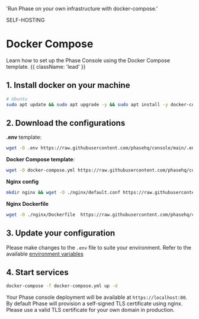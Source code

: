 
  'Run Phase on your own infrastructure with docker-compose.'

<Tag variant="small">SELF-HOSTING</Tag>

# Docker Compose

Learn how to set up the Phase Console using the Docker Compose template. {{ className: 'lead' }}

## 1. Install docker on your machine

```bash
# Ubuntu
sudo apt update && sudo apt upgrade -y && sudo apt install -y docker-compose
```

## 2. Download the configurations

**.env** template:

```bash
wget -O .env https://raw.githubusercontent.com/phasehq/console/main/.env.example
```

**Docker Compose template**:

```bash
wget -O docker-compose.yml https://raw.githubusercontent.com/phasehq/console/main/docker-compose.yml
```

**Nginx config**

```bash
mkdir nginx && wget -O ./nginx/default.conf https://raw.githubusercontent.com/phasehq/console/main/nginx/default.conf
```

**Nginx Dockerfile**

```bash
wget -O ./nginx/Dockerfile  https://raw.githubusercontent.com/phasehq/console/main/nginx/Dockerfile
```

## 3. Update your configuration

Please make changes to the `.env` file to suite your environment. Refer to the available [environment variables](/self-hosting/configuration/envars)

## 4. Start services

```bash
docker-compose -f docker-compose.yml up -d
```

Your Phase console deployment will be available at `https://localhost:80`. By default Phase will provision a self-signed TLS certificate using nginx. Please use a valid TLS certificate for your own domain in production.
